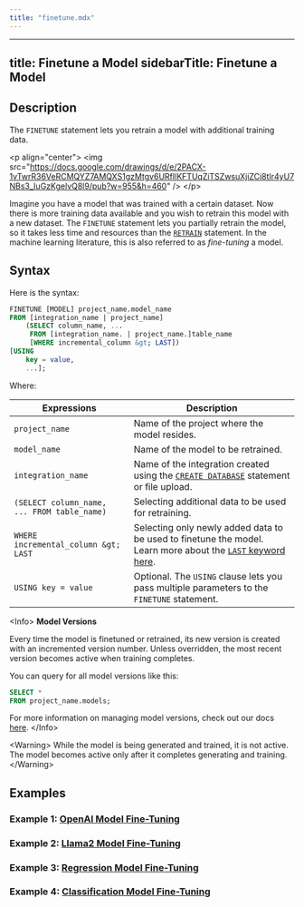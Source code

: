 ```yaml
---
title: "finetune.mdx"
---
```


---
title: Finetune a Model
sidebarTitle: Finetune a Model
---

## Description

The `FINETUNE` statement lets you retrain a model with additional training data.

&lt;p align="center"&gt;
  &lt;img src="https://docs.google.com/drawings/d/e/2PACX-1vTwrR36VeRCMQYZ7AMQXS1gzMtgv6URfIlKFTUqZiTSZwsuXjiZCi8tIr4yU7NBs3_IuGzKgelvQ8l9/pub?w=955&h=460" /&gt;
&lt;/p&gt;

Imagine you have a model that was trained with a certain dataset. Now there is more training data available and you wish to retrain this model with a new dataset. The `FINETUNE` statement lets you partially retrain the model, so it takes less time and resources than the [`RETRAIN`](/sql/api/retrain) statement. In the machine learning literature, this is also referred to as *fine-tuning* a model.

## Syntax

Here is the syntax:

```sql
FINETUNE [MODEL] project_name.model_name
FROM [integration_name | project_name]
    (SELECT column_name, ... 
     FROM [integration_name. | project_name.]table_name
     [WHERE incremental_column &gt; LAST])
[USING
    key = value,
    ...];
```

Where:

| Expressions                                 | Description                                                                                                        |
| ------------------------------------------- | ------------------------------------------------------------------------------------------------------------------ |
| `project_name`                              | Name of the project where the model resides.                                                                       |
| `model_name`                                | Name of the model to be retrained.                                                                                 |
| `integration_name`                          | Name of the integration created using the [`CREATE DATABASE`](/sql/create/databases) statement or file upload.    |
| `(SELECT column_name, ... FROM table_name)` | Selecting additional data to be used for retraining.                                                               |
| `WHERE incremental_column &gt; LAST`           | Selecting only newly added data to be used to finetune the model. Learn more about the [`LAST` keyword here](/mindsdb_sql/sql/create/jobs#last). |
| `USING key = value`                         | Optional. The `USING` clause lets you pass multiple parameters to the `FINETUNE` statement.                          |

&lt;Info&gt;
**Model Versions**

Every time the model is finetuned or retrained, its new version is created with an incremented version number. Unless overridden, the most recent version becomes active when training completes.

You can query for all model versions like this:

```sql
SELECT *
FROM project_name.models;
```

For more information on managing model versions, check out our docs [here](/sql/api/manage-models-versions).
&lt;/Info&gt;

&lt;Warning&gt;
While the model is being generated and trained, it is not active. The model becomes active only after it completes generating and training.
&lt;/Warning&gt;

## Examples 
### Example 1: [OpenAI Model Fine-Tuning](/finetune/openai)
### Example 2: [Llama2 Model Fine-Tuning](/finetune/anyscale)
### Example 3: [Regression Model Fine-Tuning](/finetune/regression)
### Example 4: [Classification Model Fine-Tuning](/finetune/classification)
